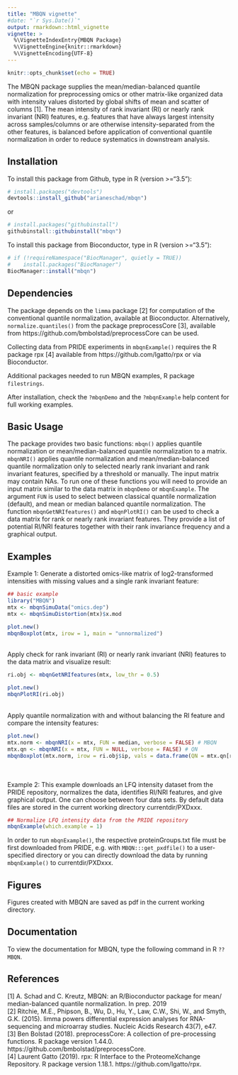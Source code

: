 ```yaml
---
title: "MBQN vignette"
#date: "`r Sys.Date()`"
output: rmarkdown::html_vignette
vignette: >
  %\VignetteIndexEntry{MBQN Package}
  %\VignetteEngine{knitr::rmarkdown}
  %\VignetteEncoding{UTF-8}
---
```



```r
knitr::opts_chunk$set(echo = TRUE)
```

The MBQN package supplies the mean/median-balanced quantile normalization for preprocessing omics or other matrix-like organized data with intensity values distorted by global shifts of mean and scatter of columns [1]. The mean intensity of rank invariant (RI) or nearly rank invariant (NRI) features, e.g. features that have always largest intensity across samples/columns or are otherwise intensity-separated from the other features, is balanced before application of conventional quantile normalization in order to reduce systematics in downstream analysis. 

## Installation
To install this package from Github, type in R (version >="3.5"): 
```r
# install.packages("devtools")
devtools::install_github("arianeschad/mbqn")
```
or 
```r
# install.packages("githubinstall")
githubinstall::githubinstall("mbqn")
```

To install this package from Bioconductor, type in R (version >="3.5"): 
```r
# if (!requireNamespace("BiocManager", quietly = TRUE))
#    install.packages("BiocManager")
BiocManager::install("mbqn")
```

## Dependencies
The package depends on the `limma` package [2] for computation of the conventional quantile normalization, available at Bioconductor. 
Alternatively, `normalize.quantiles()` from the package preprocessCore [3], available from https://github.com/bmbolstad/preprocessCore can be used.

Collecting data from PRIDE experiments in `mbqnExample()` requires the R package rpx [4] available from https://github.com/lgatto/rpx or via Bioconductor.

Additional packages needed to run MBQN examples, R package `filestrings`. 

After installation, check the `?mbqnDemo` and the `?mbqnExample` help content for full working examples.

## Basic Usage
The package provides two basic functions: `mbqn()` applies quantile normalization or mean/median-balanced quantile normalization to a matrix. `mbqnNRI()` applies quantile normalization and mean/median-balanced quantile normalization only to selected nearly rank invariant and rank invariant features, specified by a threshold or manually. The input matrix may contain NAs. To run one of these functions you will need to provide an input matrix similar to the data matrix in `mbqnDemo` or `mbqnExample`. The argument `FUN` is used to select between classical quantile normalization (default), and mean or median balanced quantile normalization. The function `mbqnGetNRIfeatures()` and `mbqnPlotRI()` can be used to check a data matrix for rank or nearly rank invariant features. They provide a list of potential RI/NRI features together with their rank invariance frequency and a graphical output. 

## Examples
Example 1: Generate a distorted omics-like matrix of log2-transformed intensities with missing values and a single rank invariant feature:
```r
## basic example
library("MBQN")
mtx <- mbqnSimuData("omics.dep")
mtx <- mbqnSimuDistortion(mtx)$x.mod
```
```r
plot.new()
mbqnBoxplot(mtx, irow = 1, main = "unnormalized")
```
<br />
Apply check for rank invariant (RI) or nearly rank invariant (NRI) features to the data matrix and visualize result:
```r
ri.obj <- mbqnGetNRIfeatures(mtx, low_thr = 0.5)
```
```r
plot.new()
mbqnPlotRI(ri.obj)
```
<br />
Apply quantile normalization with and without balancing the RI feature and compare the intensity features: 
```r
plot.new()
mtx.norm <- mbqnNRI(x = mtx, FUN = median, verbose = FALSE) # MBQN
mtx.qn <- mbqnNRI(x = mtx, FUN = NULL, verbose = FALSE) # QN
mbqnBoxplot(mtx.norm, irow = ri.obj$ip, vals = data.frame(QN = mtx.qn[ri.obj$ip,]), main = "normalized")
```

<br /><br />
Example 2: This example downloads an LFQ intensity dataset from the PRIDE repository, normalizes the data, identifies RI/NRI features, and give graphical output. One can choose between four data sets. By default data files are stored in the current working directory currentdir/PXDxxx.

```r
## Normalize LFQ intensity data from the PRIDE repository
mbqnExample(which.example = 1)
```

In order to run `mbqnExample()`, the respective proteinGroups.txt file must be first downloaded from PRIDE, e.g. with `MBQN:::get_pxdfile()` to a user-specified directory or you can directly download the data by running `mbqnExample()` to currentdir/PXDxxx. 

## Figures
Figures created with MBQN are saved as pdf in the current working directory.

## Documentation
To view the documentation for MBQN, type the following command in R `??MBQN`.

## References
[1] A. Schad and C. Kreutz, MBQN: an R/Bioconductor package for mean/ median-balanced quantile normalization. In prep. 2019 <br/>
[2] Ritchie, M.E., Phipson, B., Wu, D., Hu, Y., Law, C.W., Shi, W., and Smyth, G.K. (2015). limma powers differential expression analyses for RNA-sequencing and microarray studies. Nucleic Acids Research 43(7), e47. <br/>
[3] Ben Bolstad (2018). preprocessCore: A collection of pre-processing functions. R package version 1.44.0. https://github.com/bmbolstad/preprocessCore. <br/>
[4] Laurent Gatto (2019). rpx: R Interface to the ProteomeXchange Repository. R package version 1.18.1. https://github.com/lgatto/rpx. 
